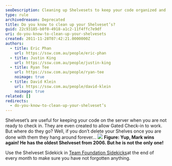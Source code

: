 ```yaml
---
seoDescription: Cleaning up Shelvesets to keep your code organized and efficient.
type: rule
archivedreason: Deprecated
title: Do you know to clean up your Shelveset’s?
guid: 22c93185-b0f0-4918-a1c2-11f4ffc7e9df
uri: do-you-know-to-clean-up-your-shelvesets
created: 2011-11-28T07:42:21.0000000Z
authors:
  - title: Eric Phan
    url: https://ssw.com.au/people/eric-phan
  - title: Justin King
    url: https://ssw.com.au/people/justin-king
  - title: Ryan Tee
    url: https://ssw.com.au/people/ryan-tee
    noimage: true
  - title: David Klein
    url: https://ssw.com.au/people/david-klein
    noimage: true
related: []
redirects:
  - do-you-know-to-clean-up-your-shelveset’s
---
```


Shelveset’s are useful for keeping your code on the server when you are not ready to check in. They are even created to allow Gated Check-in to work. But where do they go?
Well, if you don’t delete your Shelves once you are done with them they hang around forever…
![](TheOldestShelveset.jpg)
**Figure: Yup, Mark wins again! He has the oldest Shelveset from 2006. But he is not the only one!**

Use the Shelveset Sidekick in [Team Foundation Sidekicks](http://www.attrice.info/cm/tfs/index.htm)at the end of every month to make sure you have not forgotten anything.